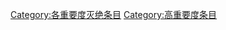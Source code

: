 {{Articles by Importance|topic=灭绝|project=灭绝|format=toc}}
{{Wikipedia category}}
{{emptycat}}

[[Category:各重要度灭绝条目|Category:各重要度灭绝条目]]
[[Category:高重要度条目|Category:高重要度条目]]